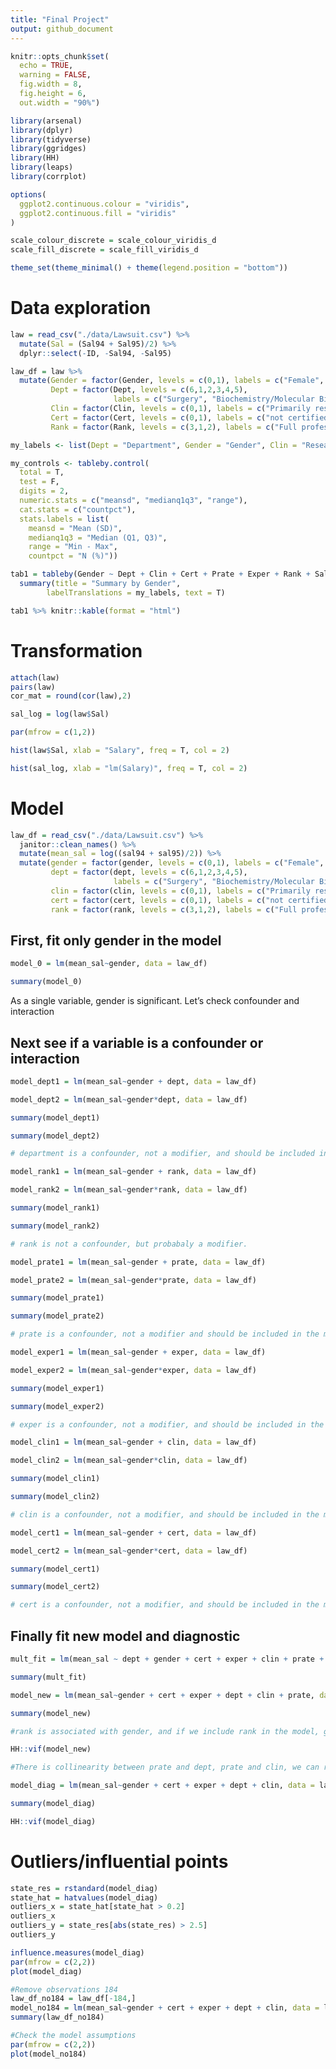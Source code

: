 ```yaml
---
title: "Final Project"
output: github_document
---
```


```r
knitr::opts_chunk$set(
  echo = TRUE,
  warning = FALSE,
  fig.width = 8,
  fig.height = 6,
  out.width = "90%")

library(arsenal)
library(dplyr)
library(tidyverse)
library(ggridges)
library(HH)
library(leaps)
library(corrplot)

options(
  ggplot2.continuous.colour = "viridis",
  ggplot2.continuous.fill = "viridis"
)

scale_colour_discrete = scale_colour_viridis_d
scale_fill_discrete = scale_fill_viridis_d

theme_set(theme_minimal() + theme(legend.position = "bottom"))
```

# Data exploration
```r
law = read_csv("./data/Lawsuit.csv") %>%
  mutate(Sal = (Sal94 + Sal95)/2) %>%
  dplyr::select(-ID, -Sal94, -Sal95)

law_df = law %>%
  mutate(Gender = factor(Gender, levels = c(0,1), labels = c("Female", "Male")),
         Dept = factor(Dept, levels = c(6,1,2,3,4,5), 
                       labels = c("Surgery", "Biochemistry/Molecular Biology", "Physiology", "Genetics", "Pediatrics", "Medicine")),
         Clin = factor(Clin, levels = c(0,1), labels = c("Primarily research emphasis", "Primarily clinical emphasis")),
         Cert = factor(Cert, levels = c(0,1), labels = c("not certified", "Board certified")),
         Rank = factor(Rank, levels = c(3,1,2), labels = c("Full professor", "Assistant", "Associate")))

my_labels <- list(Dept = "Department", Gender = "Gender", Clin = "Research/Clinical emphasis", Cert = "Not/Board Certificated", Prate = "Publication rate", Exper = "Experience(years)", Rank = "Title", Sal = "Average Salary in 1994-1995")

my_controls <- tableby.control(
  total = T,
  test = F, 
  digits = 2,
  numeric.stats = c("meansd", "medianq1q3", "range"),
  cat.stats = c("countpct"),
  stats.labels = list(
    meansd = "Mean (SD)",
    medianq1q3 = "Median (Q1, Q3)",
    range = "Min - Max",
    countpct = "N (%)"))

tab1 = tableby(Gender ~ Dept + Clin + Cert + Prate + Exper + Rank + Sal, data = law_df, control = my_controls) %>%
  summary(title = "Summary by Gender", 
        labelTranslations = my_labels, text = T)

tab1 %>% knitr::kable(format = "html")
```

# Transformation
```r
attach(law)
pairs(law)
cor_mat = round(cor(law),2)

sal_log = log(law$Sal)

par(mfrow = c(1,2))

hist(law$Sal, xlab = "Salary", freq = T, col = 2)

hist(sal_log, xlab = "lm(Salary)", freq = T, col = 2)
```

# Model
```r
law_df = read_csv("./data/Lawsuit.csv") %>% 
  janitor::clean_names() %>% 
  mutate(mean_sal = log((sal94 + sal95)/2)) %>%
  mutate(gender = factor(gender, levels = c(0,1), labels = c("Female", "Male")),
         dept = factor(dept, levels = c(6,1,2,3,4,5), 
                       labels = c("Surgery", "Biochemistry/Molecular Biology", "Physiology", "Genetics", "Pediatrics", "Medicine")),
         clin = factor(clin, levels = c(0,1), labels = c("Primarily research emphasis", "Primarily clinical emphasis")),
         cert = factor(cert, levels = c(0,1), labels = c("not certified", "Board certified")),
         rank = factor(rank, levels = c(3,1,2), labels = c("Full professor", "Assistant", "Associate")))

```

## First, fit only gender in the model
```r
model_0 = lm(mean_sal~gender, data = law_df)

summary(model_0)
```

As a single variable, gender is significant. Let's check confounder and interaction

## Next see if a variable is a confounder or interaction
```r
model_dept1 = lm(mean_sal~gender + dept, data = law_df)

model_dept2 = lm(mean_sal~gender*dept, data = law_df)

summary(model_dept1)

summary(model_dept2)

# department is a confounder, not a modifier, and should be included in the model
```

```r
model_rank1 = lm(mean_sal~gender + rank, data = law_df)

model_rank2 = lm(mean_sal~gender*rank, data = law_df)

summary(model_rank1)

summary(model_rank2)

# rank is not a confounder, but probabaly a modifier.
```

```r
model_prate1 = lm(mean_sal~gender + prate, data = law_df)

model_prate2 = lm(mean_sal~gender*prate, data = law_df)

summary(model_prate1)

summary(model_prate2)

# prate is a confounder, not a modifier and should be included in the model
```

```r
model_exper1 = lm(mean_sal~gender + exper, data = law_df)

model_exper2 = lm(mean_sal~gender*exper, data = law_df)

summary(model_exper1)

summary(model_exper2)

# exper is a confounder, not a modifier, and should be included in the model
```


```r
model_clin1 = lm(mean_sal~gender + clin, data = law_df)

model_clin2 = lm(mean_sal~gender*clin, data = law_df)

summary(model_clin1)

summary(model_clin2)

# clin is a confounder, not a modifier, and should be included in the model
```

```r
model_cert1 = lm(mean_sal~gender + cert, data = law_df)

model_cert2 = lm(mean_sal~gender*cert, data = law_df)

summary(model_cert1)

summary(model_cert2)

# cert is a confounder, not a modifier, and should be included in the model
```

## Finally fit new model and diagnostic
```r
mult_fit = lm(mean_sal ~ dept + gender + cert + exper + clin + prate + rank, data = law_df)

summary(mult_fit)

model_new = lm(mean_sal~gender + cert + exper + dept + clin + prate, data = law_df)

summary(model_new)

#rank is associated with gender, and if we include rank in the model, gender become insignificant. rank is probably in the casual pathway between gender and salary.

HH::vif(model_new)

#There is collinearity between prate and dept, prate and clin, we can remove prate.

model_diag = lm(mean_sal~gender + cert + exper + dept + clin, data = law_df)

summary(model_diag)

HH::vif(model_diag)

```

# Outliers/influential points
```r
state_res = rstandard(model_diag)
state_hat = hatvalues(model_diag)
outliers_x = state_hat[state_hat > 0.2]
outliers_x
outliers_y = state_res[abs(state_res) > 2.5]
outliers_y

influence.measures(model_diag)
par(mfrow = c(2,2))
plot(model_diag)

#Remove observations 184
law_df_no184 = law_df[-184,]
model_no184 = lm(mean_sal~gender + cert + exper + dept + clin, data = law_df_no184)
summary(law_df_no184)

#Check the model assumptions
par(mfrow = c(2,2))
plot(model_no184)
```

